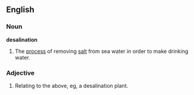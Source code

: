 ==English==
===Noun===
'''desalination '''
# The [[process]] of removing [[salt]] from sea water in order to make drinking water.
===Adjective=== 
# Relating to the above, eg, a desalination plant.